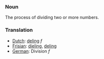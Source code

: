 ===Noun===
The process of dividing two or more numbers.
===Translation===
*[[Dutch]]: [[deling]] ''f''
*[[Frisian]]: [[dieling]], [[deling]]
*[[German]]: Division ''f''